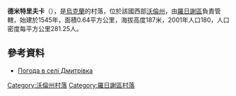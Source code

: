 {{coord|50|56|3|N|25|14|39|E|scale:30000|display=title}}

'''德米特里夫卡'''（{{lang-uk|Дмитрівка}}），是[[烏克蘭|烏克蘭]]的村落，位於該國西部[[沃倫州|沃倫州]]，由[[羅日謝區|羅日謝區]]負責管轄，始建於1545年，面積0.64平方公里，海拔高度187米，2001年人口180，人口密度每平方公里281.25人。

==參考資料==
* [http://weather.in.ua/ua/volynskaja/6866 Погода в селі Дмитрівка] {{Wayback|url=http://weather.in.ua/ua/volynskaja/6866 |date=20111219115221 }}

[[Category:沃倫州村落|Category:沃倫州村落]]
[[Category:羅日謝區村落|Category:羅日謝區村落]]


{{Volyn-geo-stub}}